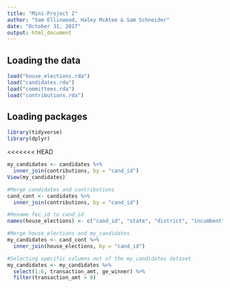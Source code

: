 ```yaml
---
title: "Mini-Project 2"
author: "Sam Ellinwood, Haley McAtee & Sam Schneider"
date: "October 31, 2017"
output: html_document
---
```



## Loading the data

```r
load("house_elections.rda")
load("candidates.rda")
load("committees.rda")
load("contributions.rda")
```

## Loading packages 

```r
library(tidyverse)
library(dplyr)
```

<<<<<<< HEAD

```r
my_candidates <- candidates %>%
  inner_join(contributions, by = "cand_id")
View(my_candidates)
```

```r
#Merge candidates and contributions 
cand_cont <- candidates %>%
  inner_join(contributions, by = "cand_id")

#Rename fec_id to cand_id
names(house_elections) <- c("cand_id", "state", "district", "incumbent", "candidate_name", "party", "primary_votes", "runoff_votes", "general_votes","ge_winner")

#Merge house_elections and my_candidates
my_candidates <- cand_cont %>%
  inner_join(house_elections, by = "cand_id")
```

```r
#Selecting specific columns out of the my_candidates dataset
my_candidates <- my_candidates %>%
  select(1:6, transaction_amt, ge_winner) %>%
  filter(transaction_amt > 0)
```

